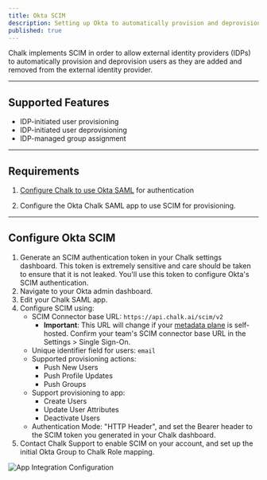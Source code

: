 ```yaml
---
title: Okta SCIM
description: Setting up Okta to automatically provision and deprovision Chalk users.
published: true
---
```


Chalk implements SCIM in order to allow external
identity providers (IDPs) to automatically provision and
deprovision users as they are added and removed from
the external identity provider.

---

## Supported Features

- IDP-initiated user provisioning
- IDP-initiated user deprovisioning
- IDP-managed group assignment

---

## Requirements

1. [Configure Chalk to use Okta SAML](/docs/okta-saml)
for authentication

2. Configure the Okta Chalk SAML app to use SCIM for
provisioning.

---

## Configure Okta SCIM

1. Generate an SCIM authentication token in your Chalk
settings dashboard. This token is extremely sensitive
and care should be taken to ensure that it is not leaked.
You'll use this token to configure Okta's SCIM authentication.
2. Navigate to your Okta admin dashboard.
3. Edit your Chalk SAML app.
4. Configure SCIM using:
    - SCIM Connector base URL: `https://api.chalk.ai/scim/v2`
      - **Important**: This URL will change if your [metadata plane](/docs/helm-installation#configuring-your-values-file)
          is self-hosted. Confirm your team's SCIM connector base URL in the Settings > Single Sign-On.
    - Unique identifier field for users: `email`
    - Supported provisioning actions:
        - Push New Users
        - Push Profile Updates
        - Push Groups
    - Support provisioning to app:
        - Create Users
        - Update User Attributes
        - Deactivate Users
    - Authentication Mode: "HTTP Header", and set the Bearer header to the SCIM token you generated in your Chalk dashboard.
5. Contact Chalk Support to enable SCIM on
your account, and set up the initial Okta Group to Chalk
Role mapping.

![App Integration Configuration](/img/scim-assignment.png)
